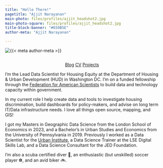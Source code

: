 ```yaml
---
title: "Hello There!"
pagetitle: "Ajjit Narayanan"
main-photo: files/profiles/ajjit_headshot2.jpg
main-photo-square: files/profiles/ajjit_headshot2.jpg
title-block-banner: "#659B5E"
author-meta: "Ajjit Narayanan"

---
```


::: {.grid}

::: {.g-col-12 .g-col-sm-4}

```{=html}
<div class="grid" style="--bs-columns: 5; row-gap: 0;">
  <div class="g-col-1 g-col-sm-0"></div>
  <div class="g-col-3 g-col-sm-5">
    <picture>
      <source media="(max-width: 576px)" srcset="{{< meta main-photo-square >}}">
      <source media="(min-width: 576px)" srcset="{{< meta main-photo >}}">
      <img class="img-fluid" src="{{< meta main-photo >}}" alt="{{< meta author-meta >}}">
    </picture>
  </div>
  <div class="g-col-1 g-col-sm-0"></div>
</div>
```
<hr style="height:1px; visibility:hidden;" />
<div>
<center>
<a href="blog/index.qmd" class="btn btn-outline-light" role="button">Blog</a>
<a href="resume/index.qmd" class="btn btn-outline-light" role="button">CV</a>
<a href="projects/index.qmd" class="btn btn-outline-light" role="button">Projects</a>
</center>
</div>


:::

::: {.g-col-12 .g-col-sm-8}

I'm the Lead Data Scientist for Housing Equity at the Department of Housing & Urban Development (HUD) in Washington DC. I'm on a funded fellowship through the [Federation for American Scientists](https://fas.org/talent-hub/impact-fellowship/) to build data and technology capacity within government. 

In my current role I help create data and tools to investigate housing discrimination, build dashboards for policy-makers, and advise on long term IT/Data infrastructure needs. I love all things open source, mapping, and GIS!

I got my Masters in Geographic Data Science from the London School of Economics in 2023, and a Bachelor's in Urban Studies and Economics from the University of Pennsylvania in 2019. Previously I worked as a Data Scientist for the [Urban Institute](https://www.urban.org/author/ajjit-narayanan), a Data Science Trainer at the LSE Digital Skills Lab, and a Data Science Consultant for the JED Foundation. 

I'm also a scuba certified diver 🤿, an enthusiastic (but unskilled) soccer player ⚽, and an avid biker 🚲.

:::

:::